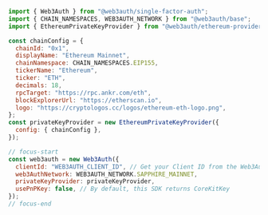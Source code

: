 ```javascript
import { Web3Auth } from "@web3auth/single-factor-auth";
import { CHAIN_NAMESPACES, WEB3AUTH_NETWORK } from "@web3auth/base";
import { EthereumPrivateKeyProvider } from "@web3auth/ethereum-provider";

const chainConfig = {
  chainId: "0x1",
  displayName: "Ethereum Mainnet",
  chainNamespace: CHAIN_NAMESPACES.EIP155,
  tickerName: "Ethereum",
  ticker: "ETH",
  decimals: 18,
  rpcTarget: "https://rpc.ankr.com/eth",
  blockExplorerUrl: "https://etherscan.io",
  logo: "https://cryptologos.cc/logos/ethereum-eth-logo.png",
};
const privateKeyProvider = new EthereumPrivateKeyProvider({
  config: { chainConfig },
});

// focus-start
const web3auth = new Web3Auth({
  clientId: "WEB3AUTH_CLIENT_ID", // Get your Client ID from the Web3Auth Dashboard
  web3AuthNetwork: WEB3AUTH_NETWORK.SAPPHIRE_MAINNET,
  privateKeyProvider: privateKeyProvider,
  usePnPKey: false, // By default, this SDK returns CoreKitKey
});
// focus-end
```
